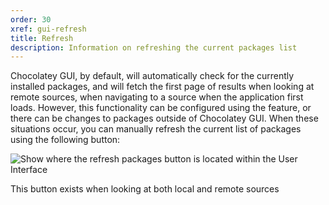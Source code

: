 ```yaml
---
order: 30
xref: gui-refresh
title: Refresh
description: Information on refreshing the current packages list
---
```


Chocolatey GUI, by default, will automatically check for the currently installed packages, and will fetch the first page of results when looking at remote sources, when navigating to a source when the application first loads.  However, this functionality can be configured using the <Xref title="Prevent Preload" value="prevent-preload" /> feature, or there can be changes to packages outside of Chocolatey GUI.  When these situations occur, you can manually refresh the current list of packages using the following button:

![Show where the refresh packages button is located within the User Interface](https://img.chocolatey.org/docs/chocolatey-gui/user_interface_main-window_action_refresh-packages.png "Show where the refresh packages button is located within the User Interface")

<Callout type="info">
    This button exists when looking at both local and remote sources
</Callout>
